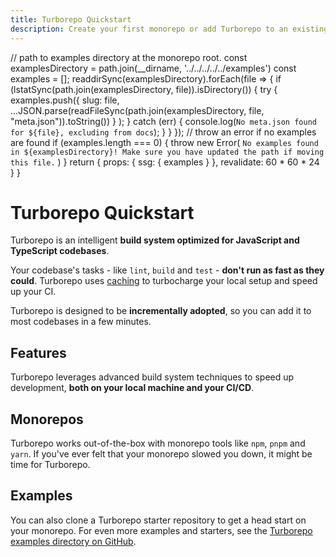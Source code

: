 ```yaml
---
title: Turborepo Quickstart
description: Create your first monorepo or add Turborepo to an existing project.
---
```



  // path to examples directory at the monorepo root.
  const examplesDirectory = path.join(__dirname, '../../../../../examples')
  const examples = [];
  readdirSync(examplesDirectory).forEach(file => {
    if (lstatSync(path.join(examplesDirectory, file)).isDirectory()) {
      try {
        examples.push({
          slug: file,
          ...JSON.parse(readFileSync(path.join(examplesDirectory, file, "meta.json")).toString())
          }
        );
      } catch (err) {
        console.log(`No meta.json found for ${file}, excluding from docs`);
      }
    }
  });
  // throw an error if no examples are found
  if (examples.length === 0) {
    throw new Error(
      `No examples found in ${examplesDirectory}! Make sure you have updated the path if moving this file.`
    )
  }
  return {
    props: {
      ssg: {
        examples
      }
    },
    revalidate: 60 * 60 * 24
  }
}

# Turborepo Quickstart

Turborepo is an intelligent **build system optimized for JavaScript and TypeScript codebases**.

Your codebase's tasks - like `lint`, `build` and `test` - **don't run as fast as they could**. Turborepo uses [caching](/repo/docs/core-concepts/caching) to turbocharge your local setup and speed up your CI.

Turborepo is designed to be **incrementally adopted**, so you can add it to most codebases in a few minutes.

<QuickStartArea />

## Features

Turborepo leverages advanced build system techniques to speed up development, **both on your local machine and your CI/CD**.

<LearnMoreArea />

## Monorepos

Turborepo works out-of-the-box with monorepo tools like `npm`, `pnpm` and `yarn`. If you've ever felt that your monorepo slowed you down, it might be time for Turborepo.

<MonoreposArea />

## Examples

You can also clone a Turborepo starter repository to get a head start on your monorepo. For even more examples and starters, see the [Turborepo examples directory on GitHub](https://github.com/vercel/turbo/tree/main/examples).

<ExamplesArea filter="featured" />

<FullTurboCTA />
